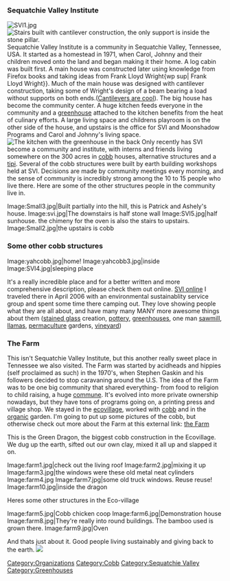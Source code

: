 ===Sequatchie Valley Institute===
[[Image:SVI1.jpg|thumb|left]]
[[Image:SVIcantilever.jpg|thumb|right|Stairs built with cantilever construction, the only support is inside the stone pillar.]]
Sequatchie Valley Institute is a community in Sequatchie Valley, Tennessee, USA. It started as a homestead in 1971, when Carol, Johnny and their children moved onto the land and began making it their home. A log cabin was built first. A main house was constructed later using knowledge from Firefox books and taking ideas from Frank Lloyd Wright{wp sup| Frank Lloyd Wright}}. Much of the main house was designed with cantilever construction, taking some of Wright's design of a beam bearing a load without supports on both ends.([http://en.wikipedia.org/wiki/Cantilever Cantilevers are cool]). The big house has become the community center. A huge kitchen feeds everyone in the community and a [[:Category:Greenhouse|greenhouse]] attached to the kitchen benefits from the heat of culinary efforts. A large living space and childrens playroom is on the other side of the house, and upstairs is the office for SVI and Moonshadow Programs and Carol and Johnny's living space. 
[[Image:kitchen.jpg|thumb|right|The kitchen with the greenhouse in the back]]
Only recently has SVI become a community and institute, with interns and friends living somewhere on the 300 acres in [[cobb]] houses, alternative structures and a [[tipi]]. Several of the cobb structures were built by earth building workshops held at SVI. Decisions are made by community meetings every morning, and the sense of community is incredibly strong among the 10 to 15 people who live there.  Here are some of the other structures people in the community live in. 
<gallery>
Image:Small3.jpg|Built partially into the hill, this is Patrick and Ashely's house.
Image:svi.jpg|The downstairs is half stone wall
Image:SVI5.jpg|half sunhouse. the chimeny for the oven is also the stairs to upstairs.
Image:Small2.jpg|the upstairs is cobb
</gallery>

===Some other cobb structures ===
<gallery>
Image:yahcobb.jpg|home!
Image:yahcobb3.jpg|inside
Image:SVI4.jpg|sleeping place
</gallery>
It's a really incredible place and for a better written and more comprehensive description, please check them out online. [http://www.svionline.org SVI online] I traveled there in April 2006 with an environmental sustainablity service group and spent some time there camping out. They love showing people what they are all about, and have many many MANY more awesome things about them ([[stained glass]] creation, [[pottery]], [[greenhouse]]s, one man [[sawmill]], [[llama]]s, [[permaculture]] gardens, [[vineyard]])



===The Farm===
This isn't Sequatchie Valley Institute, but this another really sweet place in Tennessee we also visited. The Farm was started by acidheads and hippies (self proclaimed as such) in the 1970's, when Stephen Gaskin{{w| Stephen Gaskin}} and his followers decided to stop caravaning around the U.S.  The idea of the Farm was to be one big community that shared everything- from food to religion to child raising, a huge [[Glossary_of_sustainability_terms#C|commune]]. It's evolved into more private ownership nowadays, but they have tons of programs going on, a printing press and village shop. We stayed in the [[ecovillage]], worked with [[cobb]] and in the [[organic]] garden. I'm going to put up some pictures of the cobb, but otherwise check out more about the Farm at this external link: [http://www.thefarm.org/ the Farm]

This is the Green Dragon, the biggest cobb construction in the Ecovillage. We dug up the earth, sifted out our own clay, mixed it all up and slapped it on.
<gallery>
Image:farm1.jpg|check out the living roof
Image:farm2.jpg|mixing it up
Image:farm3.jpg|the windows were these old metal neat cylinders
Image:farm4.jpg
Image:farm7.jpg|some old truck windows. Reuse reuse!
Image:farm10.jpg|inside the dragon
</gallery>

Heres some other structures in the Eco-village
<gallery>
Image:farm5.jpg|Cobb chicken coop
Image:farm6.jpg|Demonstration house
Image:farm8.jpg|They're really into round buildings. The bamboo used is grown there.
Image:farm9.jpg|Oven
</gallery>

And thats just about it. Good people living sustainably and giving back to the earth. [[Image:earth.jpg|thumb|left|]]

{{Solar navbox}}

[[Category:Organizations]]
[[Category:Cobb]]
[[Category:Sequatchie Valley]]
[[Category:Greenhouses]]